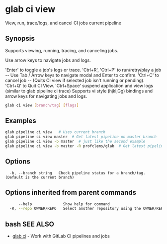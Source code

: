 # glab ci view

View, run, trace/logs, and cancel CI jobs current pipeline

## Synopsis

Supports viewing, running, tracing, and canceling jobs.

Use arrow keys to navigate jobs and logs.

'Enter' to toggle a job's logs or trace.
'Ctrl+R', 'Ctrl+P' to run/retry/play a job -- Use Tab / Arrow keys to navigate modal and Enter to confirm.
'Ctrl+C' to cancel job -- (Quits CI view if selected job isn't running or pending).
'Ctrl+Q' to Quit CI View.
'Ctrl+Space' suspend application and view logs (similar to glab pipeline ci trace)
Supports vi style (hjkl,Gg) bindings and arrow keys for navigating jobs and logs.

```bash
glab ci view [branch/tag] [flags]
```

## Examples

```bash
glab pipeline ci view   # Uses current branch
glab pipeline ci view master  # Get latest pipeline on master branch
glab pipeline ci view -b master  # just like the second example
glab pipeline ci view -b master -R profclems/glab  # Get latest pipeline on master branch of profclems/glab repo

```

## Options

```
  -b, --branch string   Check pipeline status for a branch/tag. (Default is the current branch)
```

## Options inherited from parent commands

```bash
      --help              Show help for command
  -R, --repo OWNER/REPO   Select another repository using the OWNER/REPO or `GROUP/NAMESPACE/REPO` format or full URL or git URL
```

## bash SEE ALSO

- [glab ci](./) - Work with GitLab CI pipelines and jobs
